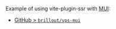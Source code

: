 Example of using vite-plugin-ssr with [MUI](https://mui.com/):
 - [GitHub > `brillout/vps-mui`](https://github.com/brillout/vps-mui)
